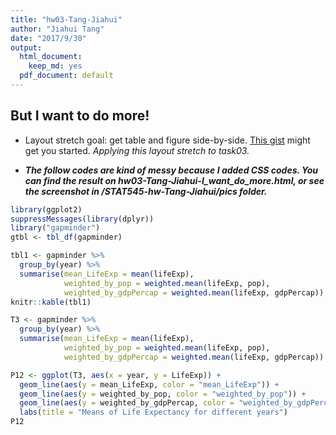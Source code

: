 ```yaml
---
title: "hw03-Tang-Jiahui"
author: "Jiahui Tang"
date: "2017/9/30"
output:
  html_document:
    keep_md: yes
  pdf_document: default
---
```


## But I want to do more!

+ Layout stretch goal: get table and figure side-by-side. [This gist](https://gist.github.com/jennybc/e9e9aba6ba18c72cec26) might get you started.
*Applying this layout stretch to task03.*

+ ***The follow codes are kind of messy because I added CSS codes. You can find the result on hw03-Tang-Jiahui-I_want_do_more.html, or see the screenshot in /STAT545-hw-Tang-Jiahui/pics folder.***

```r
library(ggplot2)
suppressMessages(library(dplyr))
library("gapminder")
gtbl <- tbl_df(gapminder)
```
<style type="text/css">
.twoC {width: 100%}
.clearer {clear: both}
.twoC .table {max-width: 50%; float: left}
.twoC img {max-width: 50%; float: right}
</style>

<div class="twoC">

```r
tbl1 <- gapminder %>% 
  group_by(year) %>% 
  summarise(mean_LifeExp = mean(lifeExp), 
            weighted_by_pop = weighted.mean(lifeExp, pop),
            weighted_by_gdpPercap = weighted.mean(lifeExp, gdpPercap))
knitr::kable(tbl1)
```

```r
T3 <- gapminder %>% 
  group_by(year) %>% 
  summarise(mean_LifeExp = mean(lifeExp), 
            weighted_by_pop = weighted.mean(lifeExp, pop),
            weighted_by_gdpPercap = weighted.mean(lifeExp, gdpPercap))

P12 <- ggplot(T3, aes(x = year, y = LifeExp)) +
  geom_line(aes(y = mean_LifeExp, color = "mean_LifeExp")) +
  geom_line(aes(y = weighted_by_pop, color = "weighted_by_pop")) +
  geom_line(aes(y = weighted_by_gdpPercap, color = "weighted_by_gdpPercap")) +
  labs(title = "Means of Life Expectancy for different years")
P12
```
</div>
<div class="clearer"></div>